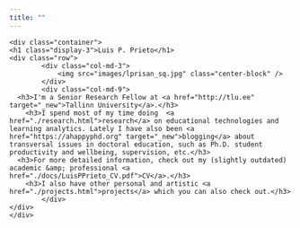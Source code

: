 ```yaml
---
title: ""
---
```

<!--html_preserve-->
<style type="text/css">

.main-container {
  max-width: 100%;
  margin-left: auto;
  margin-right: auto;
}

</style>

<div class="jumbotron">
    <div class="container">
    <h1 class="display-3">Luis P. Prieto</h1>
    <div class="row">
            <div class="col-md-3">
                <img src="images/lprisan_sq.jpg" class="center-block" />
            </div>
            <div class="col-md-9">
      <h3>I'm a Senior Research Fellow at <a href="http://tlu.ee" target="_new">Tallinn University</a>.</h3>
		<h3>I spend most of my time doing  <a href="./research.html">research</a> on educational technologies and learning analytics. Lately I have also been <a href="https://ahappyphd.org" target="_new">blogging</a> about transversal issues in doctoral education, such as Ph.D. student productivity and wellbeing, supervision, etc.</h3>
	  <h3>For more detailed information, check out my (slightly outdated) academic &amp; professional <a href="./docs/LuisPPrieto_CV.pdf">CV</a>.</h3>
		<h3>I also have other personal and artistic <a href="./projects.html">projects</a> which you can also check out.</h3>
            </div>
    </div>
    </div>
 </div>

<!--/html_preserve-->